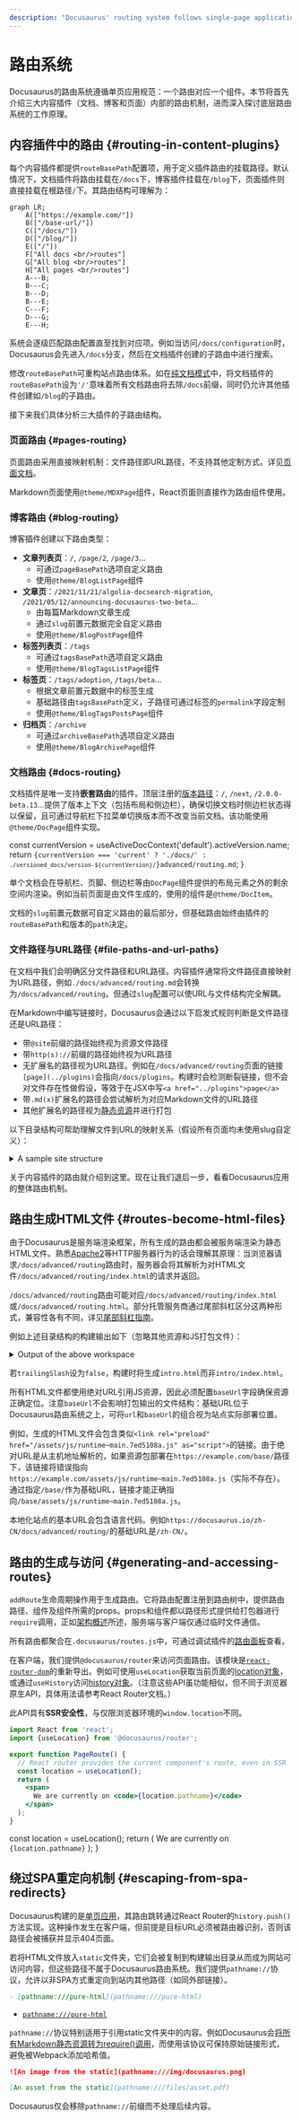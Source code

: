 ```yaml
---
description: "Docusaurus' routing system follows single-page application conventions: one route, one component."
---
```


# 路由系统


Docusaurus的路由系统遵循单页应用规范：一个路由对应一个组件。本节将首先介绍三大内容插件（文档、博客和页面）内部的路由机制，进而深入探讨底层路由系统的工作原理。

## 内容插件中的路由 {#routing-in-content-plugins}

每个内容插件都提供`routeBasePath`配置项，用于定义插件路由的挂载路径。默认情况下，文档插件将路由挂载在`/docs`下，博客插件挂载在`/blog`下，页面插件则直接挂载在根路径`/`下。其路由结构可理解为：

```mermaid
graph LR;
    A(["https://example.com/"])
    B(["/base-url/"])
    C(["/docs/"])
    D(["/blog/"])
    E(["/"])
    F["All docs <br/>routes"]
    G["All blog <br/>routes"]
    H["All pages <br/>routes"]
    A---B;
    B---C;
    B---D;
    B---E;
    C---F;
    D---G;
    E---H;
```

系统会逐级匹配路由配置直至找到对应项。例如当访问`/docs/configuration`时，Docusaurus会先进入`/docs`分支，然后在文档插件创建的子路由中进行搜索。

修改`routeBasePath`可重构站点路由体系。如在[纯文档模式](../guides/docs/docs-introduction.mdx#docs-only-mode)中，将文档插件的`routeBasePath`设为`'/'`意味着所有文档路由将去除`/docs`前缀，同时仍允许其他插件创建如`/blog`的子路由。

接下来我们具体分析三大插件的子路由结构。

### 页面路由 {#pages-routing}

页面路由采用直接映射机制：文件路径即URL路径，不支持其他定制方式。详见[页面文档](../guides/creating-pages.mdx#routing)。

Markdown页面使用`@theme/MDXPage`组件，React页面则直接作为路由组件使用。

### 博客路由 {#blog-routing}

博客插件创建以下路由类型：

- **文章列表页**：`/`, `/page/2`, `/page/3`...
  - 可通过`pageBasePath`选项自定义路由
  - 使用`@theme/BlogListPage`组件
- **文章页**：`/2021/11/21/algolia-docsearch-migration`, `/2021/05/12/announcing-docusaurus-two-beta`...
  - 由每篇Markdown文章生成
  - 通过`slug`前置元数据完全自定义路由
  - 使用`@theme/BlogPostPage`组件
- **标签列表页**：`/tags`
  - 可通过`tagsBasePath`选项自定义路由
  - 使用`@theme/BlogTagsListPage`组件
- **标签页**：`/tags/adoption`, `/tags/beta`...
  - 根据文章前置元数据中的标签生成
  - 基础路径由`tagsBasePath`定义，子路径可通过标签的`permalink`字段定制
  - 使用`@theme/BlogTagsPostsPage`组件
- **归档页**：`/archive`
  - 可通过`archiveBasePath`选项自定义路由
  - 使用`@theme/BlogArchivePage`组件

### 文档路由 {#docs-routing}

文档插件是唯一支持**嵌套路由**的插件。顶层注册的[版本路径](../guides/docs/versioning.mdx)：`/`, `/next`, `/2.0.0-beta.13`...提供了版本上下文（包括布局和侧边栏），确保切换文档时侧边栏状态得以保留，且可通过导航栏下拉菜单切换版本而不改变当前文档。该功能使用`@theme/DocPage`组件实现。


  const currentVersion = useActiveDocContext('default').activeVersion.name;
  return <code>{currentVersion === 'current' ? './docs/' : `./versioned_docs/version-${currentVersion}/`}advanced/routing.md</code>;
}

单个文档会在导航栏、页脚、侧边栏等由`DocPage`组件提供的布局元素之外的剩余空间内渲染。例如当前页面<URLPath />是由文件<FilePath />生成的，使用的组件是`@theme/DocItem`。

文档的`slug`前置元数据可自定义路由的最后部分，但基础路由始终由插件的`routeBasePath`和版本的`path`决定。

### 文件路径与URL路径 {#file-paths-and-url-paths}

在文档中我们会明确区分文件路径和URL路径。内容插件通常将文件路径直接映射为URL路径，例如`./docs/advanced/routing.md`会转换为`/docs/advanced/routing`。但通过`slug`配置可以使URL与文件结构完全解耦。

在Markdown中编写链接时，Docusaurus会通过以下启发式规则判断是文件路径还是URL路径：

- 带`@site`前缀的路径始终视为资源文件路径
- 带`http(s)://`前缀的路径始终视为URL路径
- 无扩展名的路径视为URL路径。例如在`/docs/advanced/routing`页面的链接`[page](../plugins)`会指向`/docs/plugins`。构建时会检测断裂链接，但不会对文件存在性做假设，等效于在JSX中写`<a href="../plugins">page</a>`
- 带`.md(x)`扩展名的路径会尝试解析为对应Markdown文件的URL路径
- 其他扩展名的路径视为[静态资源](../guides/markdown-features/markdown-features-assets.mdx)并进行打包

以下目录结构可帮助理解文件到URL的映射关系（假设所有页面均未使用slug自定义）：

<details>

<summary>A sample site structure</summary>

```bash
.
├── blog                            # blog plugin has routeBasePath: '/blog'
│   ├── 2019-05-28-first-blog-post.md       # -> /blog/2019/05/28/first-blog-post
│   ├── 2019-05-29-long-blog-post.md        # -> /blog/2019/05/29/long-blog-post
│   ├── 2021-08-01-mdx-blog-post.mdx        # -> /blog/2021/08/01/mdx-blog-post
│   └── 2021-08-26-welcome
│       ├── docusaurus-plushie-banner.jpeg
│       └── index.md                        # -> /blog/2021/08/26/welcome
├── docs                            # docs plugin has routeBasePath: '/docs'; current version has base path '/'
│   ├── intro.md                            # -> /docs/intro
│   ├── tutorial-basics
│   │   ├── _category_.json
│   │   ├── congratulations.md              # -> /docs/tutorial-basics/congratulations
│   │   └── markdown-features.mdx           # -> /docs/tutorial-basics/markdown-features
│   └── tutorial-extras
│       ├── _category_.json
│       ├── manage-docs-versions.md         # -> /docs/tutorial-extras/manage-docs-versions
│       └── translate-your-site.md          # -> /docs/tutorial-extras/translate-your-site
├── src
│   └── pages                       # pages plugin has routeBasePath: '/'
│       ├── index.module.css
│       ├── index.tsx                       # -> /
│       └── markdown-page.md                # -> /markdown-page
└── versioned_docs
    └── version-1.0.0               # version has base path '/1.0.0'
        ├── intro.md                        # -> /docs/1.0.0/intro
        ├── tutorial-basics
        │   ├── _category_.json
        │   ├── congratulations.md          # -> /docs/1.0.0/tutorial-basics/congratulations
        │   └── markdown-features.mdx       # -> /docs/1.0.0/tutorial-basics/markdown-features
        └── tutorial-extras
            ├── _category_.json
            ├── manage-docs-versions.md     # -> /docs/1.0.0/tutorial-extras/manage-docs-versions
            └── translate-your-site.md      # -> /docs/1.0.0/tutorial-extras/translate-your-site
```

</details>

关于内容插件的路由就介绍到这里。现在让我们退后一步，看看Docusaurus应用的整体路由机制。

## 路由生成HTML文件 {#routes-become-html-files}

由于Docusaurus是服务端渲染框架，所有生成的路由都会被服务端渲染为静态HTML文件。熟悉[Apache2](https://httpd.apache.org/docs/trunk/getting-started.html)等HTTP服务器行为的话会理解其原理：当浏览器请求`/docs/advanced/routing`路由时，服务器会将其解析为对HTML文件`/docs/advanced/routing/index.html`的请求并返回。

`/docs/advanced/routing`路由可能对应`/docs/advanced/routing/index.html`或`/docs/advanced/routing.html`。部分托管服务商通过尾部斜杠区分这两种形式，兼容性各有不同，详见[尾部斜杠指南](https://github.com/slorber/trailing-slash-guide)。

例如上述目录结构的构建输出如下（忽略其他资源和JS打包文件）：

<details>

<summary>Output of the above workspace</summary>

```bash
build
├── 404.html                      # /404/
├── blog
│   ├── archive
│   │   └── index.html            # /blog/archive/
│   ├── first-blog-post
│   │   └── index.html            # /blog/first-blog-post/
│   ├── index.html                # /blog/
│   ├── long-blog-post
│   │   └── index.html            # /blog/long-blog-post/
│   ├── mdx-blog-post
│   │   └── index.html            # /blog/mdx-blog-post/
│   ├── tags
│   │   ├── docusaurus
│   │   │   └── index.html        # /blog/tags/docusaurus/
│   │   ├── hola
│   │   │   └── index.html        # /blog/tags/hola/
│   │   └── index.html            # /blog/tags/
│   └── welcome
│       └── index.html            # /blog/welcome/
├── docs
│   ├── 1.0.0
│   │   ├── intro
│   │   │   └── index.html        # /docs/1.0.0/intro/
│   │   ├── tutorial-basics
│   │   │   ├── congratulations
│   │   │   │   └── index.html    # /docs/1.0.0/tutorial-basics/congratulations/
│   │   │   └── markdown-features
│   │   │       └── index.html    # /docs/1.0.0/tutorial-basics/markdown-features/
│   │   └── tutorial-extras
│   │       ├── manage-docs-versions
│   │       │   └── index.html    # /docs/1.0.0/tutorial-extras/manage-docs-versions/
│   │       └── translate-your-site
│   │           └── index.html    # /docs/1.0.0/tutorial-extras/translate-your-site/
│   ├── intro
│   │   └── index.html            # /docs/1.0.0/intro/
│   ├── tutorial-basics
│   │   ├── congratulations
│   │   │   └── index.html        # /docs/tutorial-basics/congratulations/
│   │   └── markdown-features
│   │       └── index.html        # /docs/tutorial-basics/markdown-features/
│   └── tutorial-extras
│       ├── manage-docs-versions
│       │   └── index.html        # /docs/tutorial-extras/manage-docs-versions/
│       └── translate-your-site
│           └── index.html        # /docs/tutorial-extras/translate-your-site/
├── index.html                    # /
└── markdown-page
    └── index.html                # /markdown-page/
```

</details>

若`trailingSlash`设为`false`，构建时将生成`intro.html`而非`intro/index.html`。

所有HTML文件都使用绝对URL引用JS资源，因此必须配置`baseUrl`字段确保资源正确定位。注意`baseUrl`不会影响打包输出的文件结构：基础URL位于Docusaurus路由系统之上，可将`url`和`baseUrl`的组合视为站点实际部署位置。

例如，生成的HTML文件会包含类似`<link rel="preload" href="/assets/js/runtime~main.7ed5108a.js" as="script">`的链接。由于绝对URL是从主机地址解析的，如果资源包部署在`https://example.com/base/`路径下，该链接将错误指向`https://example.com/assets/js/runtime~main.7ed5108a.js`（实际不存在）。通过指定`/base/`作为基础URL，链接才能正确指向`/base/assets/js/runtime~main.7ed5108a.js`。

本地化站点的基本URL会包含语言代码。例如`https://docusaurus.io/zh-CN/docs/advanced/routing/`的基础URL是`/zh-CN/`。

## 路由的生成与访问 {#generating-and-accessing-routes}

`addRoute`生命周期操作用于生成路由。它将路由配置注册到路由树中，提供路由路径、组件及组件所需的props。props和组件都以路径形式提供给打包器进行`require`调用，正如[架构概述](architecture.mdx)所述，服务端与客户端仅通过临时文件通信。

所有路由都聚合在`.docusaurus/routes.js`中，可通过调试插件的[路由面板](/__docusaurus/debug/routes)查看。

在客户端，我们提供`@docusaurus/router`来访问页面路由。该模块是[`react-router-dom`](https://www.npmjs.com/package/react-router-dom/v/5.3.0)的重新导出。例如可使用`useLocation`获取当前页面的[location对象](https://developer.mozilla.org/en-US/docs/Web/API/Location)，或通过`useHistory`访问[history对象](https://developer.mozilla.org/en-US/docs/Web/API/History)。（注意这些API虽功能相似，但不同于浏览器原生API，具体用法请参考React Router文档。）

此API具有**SSR安全性**，与仅限浏览器环境的`window.location`不同。

```jsx title="myComponent.js"
import React from 'react';
import {useLocation} from '@docusaurus/router';

export function PageRoute() {
  // React router provides the current component's route, even in SSR
  const location = useLocation();
  return (
    <span>
      We are currently on <code>{location.pathname}</code>
    </span>
  );
}
```

  const location = useLocation();
  return (
    <span>
      We are currently on <code>{location.pathname}</code>
    </span>
  );
}

<BrowserWindow>

<PageRoute />

</BrowserWindow>

## 绕过SPA重定向机制 {#escaping-from-spa-redirects}

Docusaurus构建的是[单页应用](https://developer.mozilla.org/en-US/docs/Glossary/SPA)，其路由跳转通过React Router的`history.push()`方法实现。这种操作发生在客户端，但前提是目标URL必须被路由器识别，否则该路径会被捕获并显示404页面。

若将HTML文件放入`static`文件夹，它们会被复制到构建输出目录从而成为网站可访问内容，但这些路径不属于Docusaurus路由系统。我们提供`pathname://`协议，允许以非SPA方式重定向到站内其他路径（如同外部链接）。

```md
- [pathname:///pure-html](pathname:///pure-html)
```

<BrowserWindow>

- [`pathname:///pure-html`](pathname:///pure-html)

</BrowserWindow>

`pathname://`协议特别适用于引用static文件夹中的内容。例如Docusaurus会[将所有Markdown静态资源转为require()调用](../guides/markdown-features/markdown-features-assets.mdx#static-assets)，而使用该协议可保持原始链接形式，避免被Webpack添加哈希值。

```md title="my-doc.md"
![An image from the static](pathname:///img/docusaurus.png)

[An asset from the static](pathname:///files/asset.pdf)
```

Docusaurus仅会移除`pathname://`前缀而不处理后续内容。